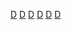 {{catmore}}
{{DEFAULTSORT:D.C. Da Capo}}

[[Category:美少女游戏|D]]
[[Category:戀愛冒險遊戲|D]]
[[Category:日本成人遊戲系列|D]]
[[Category:2001年首发的电子游戏系列|D]]
[[Category:孤島背景作品|D]]
[[Category:日本成人遊戲改編電視動畫|D]]